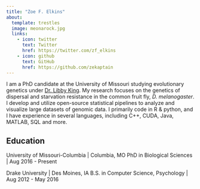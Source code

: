 ```yaml
---
title: "Zoe F. Elkins"
about:
  template: trestles
  image: meonarock.jpg
  links:
    - icon: twitter
      text: Twitter
      href: https://twitter.com/zf_elkins
    - icon: github
      text: GitHub
      href: https://github.com/zekaptain
---
```


I am a PhD candidate at the University of Missouri studying evolutionary genetics under [Dr. Libby King](https://elizabethking.org). My research focuses on the genetics of dispersal and starvation resistance in the common fruit fly, *D. melanogaster*. I develop and utilize open-source statistical pipelines to analyze and visualize large datasets of genomic data. I primarily code in R & python, and I have experience in several languages, including C++, CUDA, Java, MATLAB, SQL and more.

## Education

University of Missouri-Columbia \| Columbia, MO
PhD in Biological Sciences \| Aug 2016 - Present

Drake University \| Des Moines, IA
B.S. in Computer Science, Psychology \| Aug 2012 - May 2016
\

